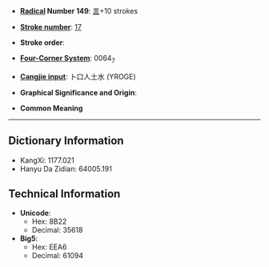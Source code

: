 * '''[[Wiktionary:Chinese radical index| Radical]] Number 149''': [[Wiktionary:Chinese radical index 言|言]]+10 strokes

* '''[[Wiktionary:Chinese total strokes index|Stroke number]]''': [[Wiktionary:Chinese total strokes index 17|17]]

* '''Stroke order''': 

* '''[[Wiktionary:Chinese four corner index|Four-Corner System]]''': 0064<sub>7</sub>

* '''[[Wiktionary:Chinese Cangjie index|Cangjie input]]''': 卜口人土水 (YROGE)

* '''Graphical Significance and Origin''': 

* '''Common Meaning'''

----

== Dictionary Information ==

* KangXi: 1177.021
* Hanyu Da Zidian: 64005.191

== Technical Information ==

* '''Unicode''':
** Hex: 8B22
** Decimal: 35618
* '''Big5''':
** Hex: EEA6
** Decimal: 61094